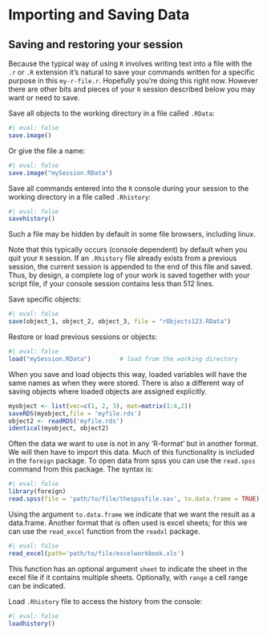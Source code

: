 # Importing and Saving Data

## Saving and restoring your session

Because the typical way of using `R` involves writing text into a
file with the `.r` or `.R` extension it's natural to save your
commands written for a specific purpose in this `my-r-file.r`. Hopefully you're doing this right now. However there
are other bits and pieces of your `R` session described below you
may want or need to save.

Save all objects to the working directory in a file called `.RData`:
```r
#| eval: false
save.image()
``` 
Or give the file a name:
```r
#| eval: false
save.image("mySession.RData") 
``` 

Save all commands entered into the `R` console during your session to
the working directory in a file called `.Rhistory`: 
```r
#| eval: false
savehistory()
```
Such a file may be hidden by default in some file browsers, including linux.

Note that this typically occurs (console dependent) by default when you
quit your `R` session. If an `.Rhistory` file already exists from a previous
session, the current session is appended to the end of this file and
saved. Thus, by design, a complete log of your work is saved together
with your script file, if your console session contains less than 512 lines.

Save specific objects:
```r
#| eval: false
save(object_1, object_2, object_3, file = "rObjects123.RData")
```

Restore or load previous sessions or objects:
```r
#| eval: false
load("mySession.RData")        # load from the working directory
```

When you save and load objects this way, loaded variables will have the same names as when they were stored. There is also a different way of saving objects where loaded objects are assigned explicitly.

```r
myobject <- list(vec=c(1, 2, 3), mat=matrix(1:4,2))
saveRDS(myobject,file = 'myfile.rds')
object2 <- readRDS('myfile.rds')
identical(myobject, object2)
```

Often the data we want to use is not in any 'R-format' but in another format. We will then have to import this data. Much of this functionality is included in the `foreign` package. To open data from spss you can use the `read.spss` command from this package. The syntax is:

```r
#| eval: false
library(foreign)
read.spss(file = 'path/to/file/thespssfile.sav', to.data.frame = TRUE)
```

Using the argument `to.data.frame` we indicate that we want the result as a data.frame. Another format that is often used is excel sheets; for this we can use the `read_excel` function from the `readxl` package.

```r
#| eval: false
read_excel(path='path/to/file/excelworkbook.xls')
```

This function has an optional argument `sheet` to indicate the sheet in the excel file if it contains multiple sheets. Optionally, with `range` a cell range can be indicated.

Load `.Rhistory` file to access the history from the console:
```r
#| eval: false
loadhistory()
```
